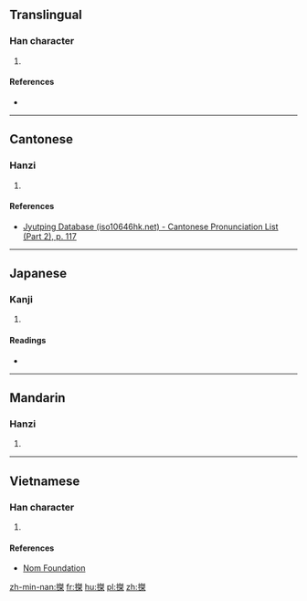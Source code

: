 ==Translingual==

===Han character===
{{Han char|rn=64|rad=手|as=10|sn=13|four=|canj=手弓手木 (QNQD)|ids=⿰[[扌]][[桀]]}}

# {{defn|Han|sort=手10}}

====References====
* {{Han ref|kx=0447.250|dkj=12504|dj=0798.170|hdz=31935.050|uh=6429|ud=25641}}

----

==Cantonese==

===Hanzi===
{{yue-hanzi|jyut=[[git6]]|y=git6}}

# {{defn|lang=yue|sort=手10}}

====References====
*[http://www.iso10646hk.net/jp/document/download.jsp Jyutping Database (iso10646hk.net) - Cantonese Pronunciation List (Part 2), p. 117]

----

==Japanese==

===Kanji===
{{ja-kanji|grade=|rs=手10}}

# {{defn|lang=ja|sort=手10}}

====Readings====
* {{ja-readings|on=[[けつ]] (ketsu), [[げち]] (gechi), [[たく]] (taku), [[ちゃく]] (chaku)|kun=[[かつぐ]] (katsugu), [[てでものをはかる]] (tedemonowohakaru)}}

----

==Mandarin==

===Hanzi===
{{cmn-hanzi|pin=[[zhǎ]] ([[zha3]]), [[jié]] ([[jie2]])|wg=cha<sup>3</sup>, chieh<sup>2</sup>}}

# {{defn|lang=cmn|sort=手10}}

----

==Vietnamese==

===Han character===
{{vi-readings|rs=手10| hanviet = kẹt}}

# {{defn|lang=vi|sort=手10}}

====References====
*[http://nomfoundation.org/common/nom_details.php?codepoint=6429 Nom Foundation]

[[zh-min-nan:搩]]
[[fr:搩]]
[[hu:搩]]
[[pl:搩]]
[[zh:搩]]